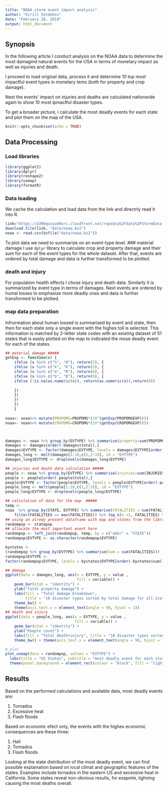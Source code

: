 ```yaml
---
title: "NOAA storm event impact analysis"
author: "Kirill Setdekov"
date: "February 28, 2019"
output: html_document
---
```


## Synopsis
In the following article I conduct analysis on the NOAA data to determine the most damagind natural events for the  USA in terms of monetary impact as well as injuries and death.

I proceed to load original data, process it and determine 10 top most impactful event types in monetary tems (both for property and crop damage). 

Next the events' impact on injuries and deaths are calculated nationwide again to show 10 most ipmactful disaster types.

To get a broader picture, i calculate the most deadly events for each state and plot them on the map of the USA.
```r
knitr::opts_chunk$set(echo = TRUE)
```

## Data Processing 
### Load libraries
```r
library(ggplot2)
library(dplyr)
library(reshape2)
library(usmap)
library(formatR)
```


### Data loading
We cache the calculation and load data from the link and directrly read it into R.
```r
link="https://d396qusza40orc.cloudfront.net/repdata%2Fdata%2FStormData.csv.bz2"
download.file(link, "data/noaa.bz2")
noaa <- read.csv(bzfile("data/noaa.bz2"))
```
To plot data we need to summarize on an event-type level.
### material damage
I use `dplyr` library to calculate crop and property damage and their sum for each of the event types for the whole dataset. After that, events are ordered by total damage and data is further transformed to be plotted.

### death and injury
For population health effects I chose injury and death data. Similarly it is summarized by event type in terms of damages. Next events are ordered by humal losses to emphasize more deadly ones and data is further transformed to be plotted.

### map data preparation
Infrormation about human lossed is summarised by event and state, then then for each state only a single event with the highes toll is selected. This information is matched by 2-letter state codes with an existing dataset of 51 states that is easily plotted on the map to indicated the mose deadly event for each of the states.

```r
## material damage #####
getExp <- function(x) {
    ifelse (x %in% c("h", "H"), return(2), {
    ifelse (x %in% c("k", "K"), return(3), {
    ifelse (x %in% c("m", "M"), return(6), {
    ifelse (x %in% c("b", "B"), return(9), {
    ifelse (!is.na(as.numeric(x)), return(as.numeric(x)),return(0))
    
    })
    })
    })
    })
    }
    
noaa<- noaa%>% mutate(PROPDMG=PROPDMG*(10^(getExp(PROPDMGEXP))))
noaa<- noaa%>% mutate(CROPDMG=CROPDMG*(10^(getExp(CROPDMGEXP))))



damages <- noaa %>% group_by(EVTYPE) %>% summarise(property=sum(PROPDMG), crop=sum(CROPDMG), total=sum(PROPDMG+CROPDMG))
damages <- damages[order(-damages$total),]
damages$EVTYPE <- factor(damages$EVTYPE, levels = damages$EVTYPE[order(-damages$total)])
damages_long <- melt(damages[1:10,c(1,2:3)], id = "EVTYPE")
damages_long$EVTYPE <- droplevels(damages_long$EVTYPE)

## injuries and death data calculation #####                                
people <- noaa %>% group_by(EVTYPE) %>% summarise(injuries=sum(INJURIES), fatalities=sum(FATALITIES), total=sum(INJURIES+FATALITIES))
people <- people[order(-people$total),]
people$EVTYPE <- factor(people$EVTYPE, levels = people$EVTYPE[order(-people$fatalities)])
people_long <- melt(people[1:10,c(1,2:3)], id = "EVTYPE")
people_long$EVTYPE <- droplevels(people_long$EVTYPE)

## calculation of data for the map  #####                                
temp <-
noaa  %>% group_by(STATE, EVTYPE) %>% summarise(FATALITIES = sum(FATALITIES)) %>%
    filter(FATALITIES == max(FATALITIES)) %>% top_n(n =1, FATALITIES) %>% slice(1)
## using an alredy present dataframe with map and states from the library
randompop <- statepop
## allocate the most important event here
randompop <- left_join(randompop, temp, by = c("abbr" = "STATE"))
randompop$EVTYPE <- as.character(randompop$EVTYPE)

bystates <-
(randompop %>% group_by(EVTYPE) %>% summarise(sum = sum(FATALITIES)))
randompop$EVTYPE <-
factor(randompop$EVTYPE, levels = bystates$EVTYPE[order(-bystates$sum)])
```
```r
## demage
ggplot(data = damages_long, aes(x = EVTYPE, y = value ,
                                fill = variable)) +
    geom_bar(stat = "identity") +
    ylab("Total property damage") +
    labs(fill = "Total damage breakdown",
         title = "10 disaster types sorted by total damage for all states") +
    theme_bw() +
    theme(axis.text.x = element_text(angle = 90, hjust = 1))
## death and injury
ggplot(data = people_long, aes(x = EVTYPE, y = value ,
                               fill = variable)) +
    geom_bar(stat = "identity") +
    ylab("People count") + 
    labs(fill = "Total death+injury", title = "10 disaster types sorted by fatalities for all states") +
    theme_bw() + theme(axis.text.x = element_text(angle = 90, hjust = 1))

```


``` r
# plot
plot_usmap(data = randompop, values = "EVTYPE") + 
  labs(title = "US States", subtitle = "most deadly event for each state") + 
  theme(panel.background = element_rect(colour = "black", fill = "lightblue"))


```

## Results 
Based on the performed calculations and available data, most deadly events are:

1. Tornados
2. Excessive heat
3. Flash floods

Based on economic efect only, the events with the highes economic consequences are these three:

1. Hail 
2. Tornados
3. Flash floods

Looking at the state distribution of the most deadly event, we can find possible explaination based on local climat and geographic features of the states. Examples include tornados in the eastern US and excessive heat in California. Some states reveal non-obvious results, for exapmle, lighning causing the most deaths overall.
